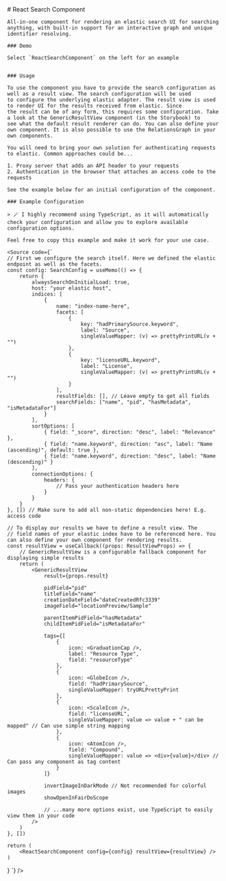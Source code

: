 

<Meta title="Getting Started" />

<div>
    # React Search Component

    All-in-one component for rendering an elastic search UI for searching anything, with built-in support for an interactive graph and unique identifier resolving.

    ### Demo

    Select `ReactSearchComponent` on the left for an example


    ### Usage

    To use the component you have to provide the search configuration as well as a result view. The search configuration will be used
    to configure the underlying elastic adapter. The result view is used to render UI for the results received from elastic. Since
    the result can be of any form, this requires some configuration. Take a look at the GenericResultView component (in the Storybook) to
    see what the default result renderer can do. You can also define your own component. It is also possible to use the RelationsGraph in your
    own components.

    You will need to bring your own solution for authenticating requests to elastic. Common approaches could be...

    1. Proxy server that adds an API header to your requests
    2. Authentication in the browser that attaches an access code to the requests

    See the example below for an initial configuration of the component.

    ### Example Configuration

    > 🪄 I highly recommend using TypeScript, as it will automatically check your configuration and allow you to explore available configuration options.

    Feel free to copy this example and make it work for your use case.

    <Source code={`
    // First we configure the search itself. Here we defined the elastic endpoint as well as the facets.
    const config: SearchConfig = useMemo(() => {
        return {
            alwaysSearchOnInitialLoad: true,
            host: "your elastic host",
            indices: [
                {
                    name: "index-name-here",
                    facets: [
                        {
                            key: "hadPrimarySource.keyword",
                            label: "Source",
                            singleValueMapper: (v) => prettyPrintURL(v + "")
                        },
                        {
                            key: "licenseURL.keyword",
                            label: "License",
                            singleValueMapper: (v) => prettyPrintURL(v + "")
                        }
                    ],
                    resultFields: [], // Leave empty to get all fields
                    searchFields: ["name", "pid", "hasMetadata", "isMetadataFor"]
                }
            ],
            sortOptions: [
                { field: "_score", direction: "desc", label: "Relevance" },
                { field: "name.keyword", direction: "asc", label: "Name (ascending)", default: true },
                { field: "name.keyword", direction: "desc", label: "Name (descending)" }
            ],
            connectionOptions: {
                headers: {
                    // Pass your authentication headers here
                }
            }
        }
    }, []) // Make sure to add all non-static dependencies here! E.g. access code

    // To display our results we have to define a result view. The
    // field names of your elastic index have to be referenced here. You can also define your own component for rendering results.
    const resultView = useCallback((props: ResultViewProps) => {
        // GenericResultView is a configurable fallback component for displaying simple results
        return (
            <GenericResultView
                result={props.result}

                pidField="pid"
                titleField="name"
                creationDateField="dateCreatedRfc3339"
                imageField="locationPreview/Sample"

                parentItemPidField="hasMetadata"
                childItemPidField="isMetadataFor"

                tags={[
                    {
                        icon: <GraduationCap />,
                        label: "Resource Type",
                        field: "resourceType"
                    },
                    {
                        icon: <GlobeIcon />,
                        field: "hadPrimarySource",
                        singleValueMapper: tryURLPrettyPrint
                    },
                    {
                        icon: <ScaleIcon />,
                        field: "licenseURL",
                        singleValueMapper: value => value + " can be mapped" // Can use simple string mapping
                    },
                    {
                        icon: <AtomIcon />,
                        field: "Compound",
                        singleValueMapper: value => <div>{value}</div> // Can pass any component as tag content
                    }
                ]}

                invertImageInDarkMode // Not recommended for colorful images
                showOpenInFairDoScope

                // ...many more options exist, use TypeScript to easily view them in your code
            />
        )
    }, [])

    return (
        <ReactSearchComponent config={config} resultView={resultView} />
    )
}
`} />

</div>

